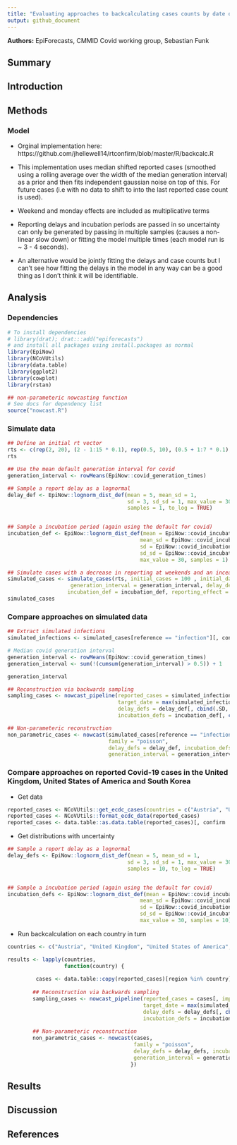 ```yaml
---
title: "Evaluating approaches to backcalculating cases counts by date of infection from cases counts by date of report"
output: github_document
---
```


**Authors:** EpiForecasts, CMMID Covid working group, Sebastian Funk


## Summary

## Introduction

## Methods

### Model

* Orginal implementation here: https://github.com/jhellewell14/rtconfirm/blob/master/R/backcalc.R

* This implementation uses median shifted reported cases (smoothed using a rolling average over the width of the median generation interval) as a prior and then fits independent gaussian noise on top of this. For future cases (i.e with no data to shift to into the last reported case count is used).

* Weekend and monday effects are included as multiplicative terms

* Reporting delays and incubation periods are passed in so uncertainty can only be generated by passing in multiple samples (causes a non-linear slow down) or fitting the model multiple times (each model run is ~ 3 - 4 seconds).

* An alternative would be jointly fitting the delays and case counts but I can't see how fitting the delays in the model in any way can be a good thing as I don't think it will be  identifiable.

## Analysis

### Dependencies

```r
# To install dependencies
# library(drat); drat:::add("epiforecasts")
# and install all packages using install.packages as normal
library(EpiNow)
library(NCoVUtils)
library(data.table)
library(ggplot2)
library(cowplot)
library(rstan)

## non-parameteric nowcasting function
# See docs for dependency list
source("nowcast.R")
```

### Simulate data

```r
## Define an initial rt vector 
rts <- c(rep(2, 20), (2 - 1:15 * 0.1), rep(0.5, 10), (0.5 + 1:7 * 0.1), rep(1.2, 10))
rts

## Use the mean default generation interval for covid
generation_interval <- rowMeans(EpiNow::covid_generation_times)

## Sample a report delay as a lognormal
delay_def <- EpiNow::lognorm_dist_def(mean = 5, mean_sd = 1,
                                      sd = 3, sd_sd = 1, max_value = 30,
                                      samples = 1, to_log = TRUE)


## Sample a incubation period (again using the default for covid)
incubation_def <- EpiNow::lognorm_dist_def(mean = EpiNow::covid_incubation_period[1, ]$mean,
                                          mean_sd = EpiNow::covid_incubation_period[1, ]$mean_sd,
                                          sd = EpiNow::covid_incubation_period[1, ]$sd,
                                          sd_sd = EpiNow::covid_incubation_period[1, ]$sd_sd,
                                          max_value = 30, samples = 1)

## Simulate cases with a decrease in reporting at weekends and an incease on Monday                                     
simulated_cases <- simulate_cases(rts, initial_cases = 100 , initial_date = as.Date("2020-03-01"),
                    generation_interval = generation_interval, delay_def = delay_def,
                   incubation_def = incubation_def, reporting_effect = c(1.2, rep(1, 4), 0.9, 0.9))
simulated_cases
```
    
  
###  Compare approaches on simulated data

```r
## Extract simulated infections
simulated_infections <- simulated_cases[reference == "infection"][, confirm := cases][, cases := NULL]

# Median covid generation interval
generation_interval <- rowMeans(EpiNow::covid_generation_times)
generation_interval <- sum(!(cumsum(generation_interval) > 0.5)) + 1   

generation_interval

## Reconstruction via backwards sampling
sampling_cases <- nowcast_pipeline(reported_cases = simulated_infections[, import_status := "local"], 
                                   target_date = max(simulated_infections$date),
                                   delay_defs = delay_def[, cbind(.SD, sample = 1:1000)],
                                   incubation_defs = incubation_def[, cbind(.SD, sample = 1:1000)])

## Non-parameteric reconstruction
non_parametric_cases <- nowcast(simulated_cases[reference == "infection"][, confirm := cases],
                                family = "poisson",
                                delay_defs = delay_def, incubation_defs = incubation_def,
                                generation_interval = generation_interval)
```

### Compare approaches on reported Covid-19 cases in the United Kingdom, United States of America and South Korea

* Get data

```r
reported_cases <- NCoVUtils::get_ecdc_cases(countries = c("Austria", "United_Kingdom", "United_States_of_America"))
reported_cases <- NCoVUtils::format_ecdc_data(reported_cases)
reported_cases <- data.table::as.data.table(reported_cases)[, confirm := cases][, cases := NULL]
```

* Get distributions with uncertainty

```r
## Sample a report delay as a lognormal
delay_defs <- EpiNow::lognorm_dist_def(mean = 5, mean_sd = 1,
                                      sd = 3, sd_sd = 1, max_value = 30,
                                      samples = 10, to_log = TRUE)


## Sample a incubation period (again using the default for covid)
incubation_defs <- EpiNow::lognorm_dist_def(mean = EpiNow::covid_incubation_period[1, ]$mean,
                                          mean_sd = EpiNow::covid_incubation_period[1, ]$mean_sd,
                                          sd = EpiNow::covid_incubation_period[1, ]$sd,
                                          sd_sd = EpiNow::covid_incubation_period[1, ]$sd_sd,
                                          max_value = 30, samples = 10)
```

* Run backcalculation on each country in turn

```r
countries <- c("Austria", "United Kingdom", "United States of America", "Russia")

results <- lapply(countries,
                  function(country) {
                                         
         cases <- data.table::copy(reported_cases)[region %in% country]  
                                        
        ## Reconstruction via backwards sampling
        sampling_cases <- nowcast_pipeline(reported_cases = cases[, import_status := "local"], 
                                           target_date = max(simulated_infections$date),
                                           delay_defs = delay_defs[, cbind(.SD, sample = 1:1000)],
                                           incubation_defs = incubation_defs[, cbind(.SD, sample = 1:1000)])
        
        ## Non-parameteric reconstruction
        non_parametric_cases <- nowcast(cases,
                                        family = "poisson",
                                        delay_defs = delay_defs, incubation_defs = incubation_defs,
                                        generation_interval = generation_interval)
                                       })

```

## Results

## Discussion

## References
